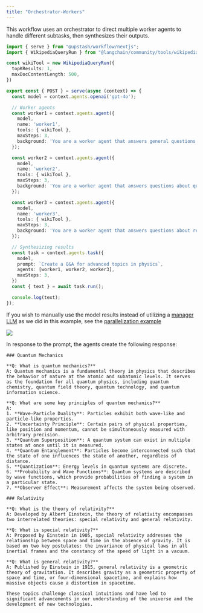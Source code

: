 ```yaml
---
title: "Orchestrator-Workers"
---
```


This workflow uses an orchestrator to direct multiple worker agents to handle different subtasks, then synthesizes their outputs.

```ts
import { serve } from "@upstash/workflow/nextjs";
import { WikipediaQueryRun } from "@langchain/community/tools/wikipedia_query_run";

const wikiTool = new WikipediaQueryRun({
  topKResults: 1,
  maxDocContentLength: 500,
})

export const { POST } = serve(async (context) => {
  const model = context.agents.openai('gpt-4o');

  // Worker agents
  const worker1 = context.agents.agent({
    model,
    name: 'worker1',
    tools: { wikiTool },
    maxSteps: 3,
    background: 'You are a worker agent that answers general questions about advanced physics.'
  });

  const worker2 = context.agents.agent({
    model,
    name: 'worker2',
    tools: { wikiTool },
    maxSteps: 3,
    background: 'You are a worker agent that answers questions about quantum mechanics.'
  });

  const worker3 = context.agents.agent({
    model,
    name: 'worker3',
    tools: { wikiTool },
    maxSteps: 3,
    background: 'You are a worker agent that answers questions about relativity.'
  });

  // Synthesizing results
  const task = context.agents.task({
    model,
    prompt: `Create a Q&A for advanced topics in physics`,
    agents: [worker1, worker2, worker3],
    maxSteps: 3,
  })
  const { text } = await task.run();

  console.log(text);
});
```

If you wish to manually use the model results instead of utilizing a [manager LLM](/workflow/agents/overview#multi-agents) as we did in this example, see the [parallelization example](/workflow/agents/examples/parallelization)

<img src="/img/workflow/agents/orchestrator-workers.png" />

In response to the prompt, the agents create the following response:

```
### Quantum Mechanics

**Q: What is quantum mechanics?**
A: Quantum mechanics is a fundamental theory in physics that describes the behavior of nature at the atomic and subatomic levels. It serves as the foundation for all quantum physics, including quantum chemistry, quantum field theory, quantum technology, and quantum information science.

**Q: What are some key principles of quantum mechanics?**
A: 
1. **Wave-Particle Duality**: Particles exhibit both wave-like and particle-like properties.
2. **Uncertainty Principle**: Certain pairs of physical properties, like position and momentum, cannot be simultaneously measured with arbitrary precision.
3. **Quantum Superposition**: A quantum system can exist in multiple states at once until it is measured.
4. **Quantum Entanglement**: Particles become interconnected such that the state of one influences the state of another, regardless of distance.
5. **Quantization**: Energy levels in quantum systems are discrete.
6. **Probability and Wave Functions**: Quantum systems are described by wave functions, which provide probabilities of finding a system in a particular state.
7. **Observer Effect**: Measurement affects the system being observed.

### Relativity

**Q: What is the theory of relativity?**
A: Developed by Albert Einstein, the theory of relativity encompasses two interrelated theories: special relativity and general relativity.

**Q: What is special relativity?**
A: Proposed by Einstein in 1905, special relativity addresses the relationship between space and time in the absence of gravity. It is based on two key postulates: the invariance of physical laws in all inertial frames and the constancy of the speed of light in a vacuum.

**Q: What is general relativity?**
A: Published by Einstein in 1915, general relativity is a geometric theory of gravitation. It describes gravity as a geometric property of space and time, or four-dimensional spacetime, and explains how massive objects cause a distortion in spacetime.

These topics challenge classical intuitions and have led to significant advancements in our understanding of the universe and the development of new technologies.
```
